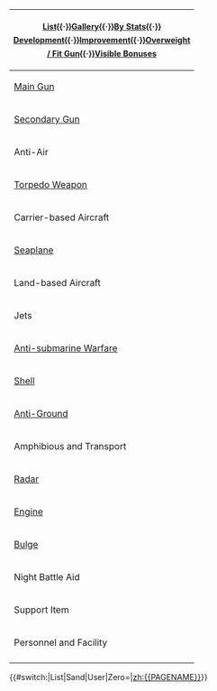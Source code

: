 {{clear}}
{| class="mw-collapsible mw-collapsed wikitable" style="width:100%; font-size:12px; line-height:22px;"
|-

! colspan="4" style="font-size:14px; line-height:24px;" |{{edit|Template:Equipmentlist|style=float:left;padding-left:5px}}[[Equipment|List]]{{·}}[[Equipment List (Image)|Gallery]]{{·}}[[Equipment Ranking|By Stats]]{{·}}<!--[[Glossary#Equipment|Equipment Type]]{{·}}-->[[Development]]{{·}}[[Akashi's Improvement Arsenal|Improvement]]{{·}}[[Combat/Overweight Penalty and Fit Gun Bonus|Overweight / Fit Gun]]{{·}}[[Equipment Bonuses|Visible Bonuses]]
|-

! rowspan="8" width="36px"| [[List of Main Guns by stats|Main Gun]]
! rowspan="3" width="100px"|Small
| colspan="2"| {{Link|QF 4.7inch Gun Mk.XII Kai|text=QF 4.7inch Mk.XII Kai}}{{·}}{{Link|12cm Single Gun Mount|text=12cm Single}} ({{Link|12cm Single Gun Mount Kai 2|text=Kai 2}}){{·}}{{Link|120mm/50 Twin Gun Mount|text=120mm/50 Twin}}{{·}}{{Link|12.7cm Single Gun Mount|text=12.7cm Single}}{{·}}{{Link|12.7cm Twin Gun Mount|text=12.7cm Twin}} ({{Link|12.7cm Twin Gun Mount Model A|text=Model A}} ({{Link|12.7cm Twin Gun Mount Model A Kai 2|text=Kai 2}}){{·}}{{Link|12.7cm Twin Gun Mount Model B Kai 2|text=Model B}}{{·}}{{Link|12.7cm Twin Gun Mount Model C Kai 2|text=Model C}}{{·}}{{Link|12.7cm Twin Gun Mount Model D Kai 2|text=Model D}} ({{Link|12.7cm Twin Gun Mount Model D Kai 3|text=Kai 3}})){{·}}{{Link|130mm B-13 Twin Gun Mount|text=130mm B-13 Twin}}
|-

! AA
| colspan="1"| {{Link|10cm Twin High-angle Gun Mount|text=10cm Twin HA}}{{·}}{{Link|12cm Single High-angle Gun Mount|text=12cm Single HA}}{{·}}12.7cm HA LM ({{Link|12.7cm Single High-angle Gun Mount (Late Model)|text=Single}}{{·}}{{Link|12.7cm Twin High-angle Gun Mount (Late Model)|text=Twin}}){{·}}12.7cm HA K2 ({{Link|12.7cm Single High-angle Gun Mount Kai 2|text=Single}}{{·}}{{Link|12.7cm Twin High-angle Gun Mount Kai 2|text=Twin}}){{·}}{{Link|5inch Single Gun Mount Mk.30|text=5inch Single Mk.30}} ({{Link|5inch Single Gun Mount Mk.30 Kai|text=Kai}})
|-

! AAFD
| colspan="1"|{{Link|10cm Twin High-angle Gun Mount + Anti-Aircraft Fire Director|text=10cm Twin HA + AAFD}}{{·}}{{Link|12.7cm Twin Gun Mount Model A Kai 3 (Wartime Modification) + Anti-Aircraft Fire Director|text=12.7cm Twin Model A Kai 3 + AAFD}}{{·}}{{Link|12.7cm Twin Gun Mount Model B Kai 4 (Wartime Modification) + Anti-Aircraft Fire Director|text=12.7cm Twin Model B Kai 4 + AAFD}}{{·}}{{Link|5inch Single Gun Mount Mk.30 Kai + GFCS Mk.37|text=5inch Single Mk.30 Kai + GFCS Mk.37}}
|-

! rowspan="2" | Medium
| colspan=2| {{Link|14cm Single Gun Mount|text=14cm Single}}{{·}}{{Link|14cm Twin Gun Mount|text=14cm Twin}} ({{Link|14cm Twin Gun Mount Kai|text=Kai}}){{·}}Bofors ({{Link|Bofors 15cm Twin Rapid Fire Gun Mount Mk.9 Model 1938|text=15cm Twin 1938}} ({{Link|Bofors 15cm Twin Rapid Fire Gun Mount Mk.9 Kai + Single Rapid Fire Gun Mount Mk.10 Kai Model 1938|text=Kai}}){{·}}{{Link|Bofors 15.2cm Twin Gun Mount Model 1930|text=15.2cm Twin 1930}}){{·}}{{Link|15.2cm Twin Gun Mount|text=15.2cm Twin}} ({{Link|15.2cm Twin Gun Mount Kai|text=Kai}}){{·}}{{Link|152mm/55 Triple Rapid Fire Gun Mount|text=152mm/55 Triple}} ({{Link|152mm/55 Triple Rapid Fire Gun Mount Kai|text=Kai}}){{·}}{{Link|6inch Triple Rapid Fire Gun Mount Mk.16|text=6inch Twin Mk.16}} ({{Link|6inch Triple Rapid Fire Gun Mount Mk.16 mod.2|text=mod.2}}){{·}}{{Link|6inch Twin Rapid Fire Gun Mount Mk.XXI|text=6inch Twin Mk.XXI}}{{·}}{{Link|15.5cm Triple Gun Mount|text=15.5cm Triple}} ({{Link|15.5cm Triple Gun Mount Kai|text=Kai}}){{·}}{{Link|20.3cm Twin Gun Mount|text=20.3cm Twin}} ({{Link|20.3cm (No.2) Twin Gun Mount|text=(No.2)}}{{·}}{{Link|20.3cm (No.3) Twin Gun Mount|text=(No.3)}}){{·}}{{Link|SKC34 20.3cm Twin Gun Mount|text=SKC34 20.3cm Twin}}{{·}}{{Link|203mm/53 Twin Gun Mount|text=203mm/53 Twin}}{{·}}{{Link|8inch Triple Gun Mount Mk.9|text=8inch Triple Mk.9}} ({{Link|8inch Triple Gun Mount Mk.9 mod.2|text=mod.2}})
|-

! AAFD
|{{Link|5inch Twin Dual-purpose Gun Mount (Concentrated Deployment)|text=5inch Twin DP}} ({{Link|GFCS Mk.37 + 5inch Twin Dual-purpose Gun Mount (Concentrated Deployment)|text=+ GFCS Mk.37}})
|-

! rowspan="3" | Large
| colspan="2"| {{Link|30.5cm Triple Gun Mount|text=30.5cm Triple}} ({{Link|30.5cm Triple Gun Mount Kai|text=Kai}}){{·}}{{Link|35.6cm Twin Gun Mount|text=35.6cm Twin}} ({{Link|35.6cm Twin Gun Mount (Dazzle Camouflage)|text=Dazzle Camo}}{{·}}{{Link|35.6cm Twin Gun Mount Kai|text=Kai}}{{·}}{{Link|35.6cm Twin Gun Mount Kai Ni|text=Kai 2}}){{·}}{{Link|Prototype 35.6cm Triple Gun Mount|text=Proto 35.6cm Triple}} {{Link|35.6cm Triple Gun Mount Kai (Dazzle Camouflage)|text=(Kai Dazzle Camo)}}{{·}}{{Link|38cm Twin Gun Mount|text=38cm Twin}} ({{Link|38cm Twin Gun Mount Kai|text=Kai}}){{·}}{{Link|38cm Quadruple Gun Mount|text=38cm Quad}} ({{Link|38cm Quadruple Gun Mount Kai|text=Kai}}){{·}}{{Link|381mm/50 Triple Gun Mount|text=381mm/50 Triple}} ({{Link|381mm/50 Triple Gun Mount Kai|text=Kai}}){{·}}{{Link|38.1cm Mk.I Twin Gun Mount|text=38.1cm Twin}} ({{Link|38.1cm Mk.I/N Twin Gun Mount Kai|text=/N Kai}}){{·}}{{Link|41cm Twin Gun Mount|text=41cm Twin}} ({{Link|41cm Twin Gun Mount Kai Ni|text=Kai 2}}){{·}}{{Link|41cm Triple Gun Mount Kai|text=41cm Triple Kai}} ({{Link|Prototype 41cm Triple Gun Mount|text=Proto 41cm}}{{·}}{{Link|41cm Triple Gun Mount Kai Ni|text=Kai 2}}){{·}}{{Link|46cm Triple Gun Mount|text=46cm Triple}} ({{Link|Prototype 46cm Twin Gun Mount|text=Proto 46cm}}{{·}}{{Link|46cm Triple Gun Mount Kai|text=Kai}})
|-

! 16inch
|
16inch Twin ({{Link|16inch Mk.I Twin Gun Mount|text=Mk.I}}{{·}}{{Link|16inch Mk.V Twin Gun Mount|text=Mk.V}}{{·}}{{Link|16inch Mk.VIII Twin Gun Mount Kai|text=Mk.VIII Kai}}){{·}}{{Link|16inch Triple Gun Mount Mk.6|text=16inch Triple Mk.6}} ({{Link|16inch Triple Gun Mount Mk.6 mod.2|text=mod.2}}{{·}}{{Link|16inch Triple Gun Mount Mk.6 + GFCS|text=+ GFCS}}){{·}}{{Link|16inch Triple Gun Mount Mk.7|text=16inch Triple Mk.7}} ({{Link|16inch Triple Gun Mount Mk.7 + GFCS|text=+ GFCS}})<br/>
{{Link|16inch Mk.I Triple Gun Mount|text=16inch Mk.I Triple}} ({{Link|16inch Mk.I Triple Gun Mount + AFCT Kai|text=+ AFCT Kai}}{{·}}{{Link|16inch Mk.I Triple Gun Mount Kai + FCR Type 284|text=+ FCR Type 284}})
|-

! Large (II)
|{{Link|51cm Twin Gun Mount|text=51cm Twin}} ({{Link|Prototype 51cm Twin Gun Mount|text=Prototype}})
|-

! rowspan="3" colspan="2" | [[List of Secondary Guns by stats|Secondary Gun]]
| colspan=2| {{Link|15cm Twin Secondary Gun Mount|text=15cm Twin}}{{·}}{{Link|15.2cm Single Gun Mount|text=15.2cm Single}}{{·}}{{Link|OTO 152mm Triple Rapid Fire Gun Mount|text=OTO 152mm Triple}}{{·}}{{Link|15.2cm Triple Gun Mount|text=15.2cm Triple}}{{·}}{{Link|15.5cm Triple Secondary Gun Mount|text=15.5cm Triple}} ({{Link|15.5cm Triple Secondary Gun Mount Kai|text=Kai}})
|-

! AA
| {{Link|8cm High-angle Gun|text=8cm Twin HA}} ({{Link|8cm High-angle Gun Kai + Additional Machine Guns|text=Kai + Add. Machine Guns}}){{·}}{{Link|10cm Twin High-angle Gun Mount (Carriage)|text=10cm Twin HA (Carriage)}}{{·}}{{Link|10.5cm Twin Gun Mount|text=10.5cm Twin}}{{·}}{{Link|12.7cm Twin High-angle Gun Mount|text=12.7cm Twin HA}}{{·}}{{Link|5inch Single High-angle Gun Mount Battery|text=5inch Single HA}}
|-

! AAFD
| {{Link|90mm Single High-angle Gun Mount|text=90mm Single HA}}{{·}}{{Link|10cm Twin High-angle Gun Mount Kai + Additional Machine Guns|text=10cm Twin HA Kai + Add. Machine Guns}}{{·}}{{Link|12.7cm High-angle Gun + Anti-Aircraft Fire Director|text=12.7cm HA + AAFD}}{{·}}{{Link|5inch Twin Gun Mount Mk.28 mod.2|text=5inch Twin Mk.28 mod.2}}
|-

! rowspan="3" | Anti-Air
! rowspan="2" | [[List of Anti-Air Guns by stats|Machine Gun]]
| colspan=2|{{Link|7.7mm Machine Gun|text=7.7mm}}{{·}}{{Link|12.7mm Single Machine Gun Mount|text=12.7mm Single}}{{·}}{{Link|2cm Flakvierling 38}}{{·}}{{Link|25mm Single Autocannon Mount|text=25mm Single}} ({{Link|25mm Twin Autocannon Mount|text=Twin}}{{·}}{{Link|25mm Triple Autocannon Mount|text=Triple}}){{·}}{{Link|3.7cm FlaK M42}}{{·}}{{Link|Bi Type 40mm Twin Autocannon Mount|text=Bi Type 40mm Twin}}{{·}}{{Link|12cm 30-tube Rocket Launcher}} ({{Link|12cm 30-tube Rocket Launcher Kai Ni|text=Kai 2}}){{·}}{{Link|20-tube 7inch UP Rocket Launchers}}
|-

!C.D.
|{{Link|25mm Triple Autocannon Mount (Concentrated Deployment)|text=25mm Triple (Concentrated Deployment)}}{{·}}{{Link|Bofors 40mm Quadruple Autocannon Mount|text=Bofors 40mm Quad}}{{·}}{{Link|QF 2-pounder Octuple Pom-pom Gun Mount|text=QF 2-pounder Octo}}
|-

! [[List of Anti-Aircraft Fire Directors by stats|Fire Director]]
| colspan=2|{{Link|Type 91 Anti-Aircraft Fire Director}}{{·}}{{Link|Type 94 Anti-Aircraft Fire Director}}
|-

! rowspan="3" | [[List of Torpedoes by stats|Torpedo Weapon]]
! rowspan="2" | Torpedo
| colspan=2| {{Link|53cm Twin Torpedo Mount|text=53cm Twin}}{{·}}{{Link|53cm Bow (Oxygen) Torpedo Mount|text=53cm Oxygen Bow}}{{·}}{{Link|533mm Triple Torpedo Mount|text=533mm Triple}}{{·}}533mm Quint ({{Link|533mm Quintuple Torpedo Mount (Initial Model)|text= Initial Model}}{{·}}{{Link|533mm Quintuple Torpedo Mount (Late Model)|text=Late Model}}){{·}}61cm ({{Link|61cm Triple Torpedo Mount|text=Triple}}{{·}}{{Link|61cm Quadruple Torpedo Mount|text=Quad}}){{·}}61cm Oxygen ({{Link|61cm Triple (Oxygen) Torpedo Mount|text=Triple}} ({{Link|61cm Triple (Oxygen) Torpedo Mount Late Model|text=Late Model}}){{·}}{{Link|61cm Quadruple (Oxygen) Torpedo Mount|text=Quad}} ({{Link|61cm Quadruple (Oxygen) Torpedo Mount Late Model|text=Late Model}}){{·}}{{Link|61cm Quintuple (Oxygen) Torpedo Mount|text=Quint}}{{·}}{{Link|Prototype 61cm Sextuple (Oxygen) Torpedo Mount|text=Proto Sext}})
|-

! Sub
| {{Link|Submarine 53cm Bow Torpedo Mount (8 tubes)|text=Submarine 53cm Bow (8 tubes)}}{{·}}{{Link|Prototype FaT Type 95 Oxygen Torpedo Kai}}{{·}}{{Link|Late Model Bow Torpedo Mount (6 tubes)}} ({{Link|Skilled Sonar Personnel + Late Model Bow Torpedo Mount (6 tubes)|text=+ Skilled Sonar Personnel}}){{·}}{{Link|Late Model 53cm Bow Torpedo Mount (8 tubes)}}
|-

! [[List of Torpedoes by stats#Midget_Submarines|Midget Sub]]
| colspan=2|Kouhyouteki ({{Link|Type A Kouhyouteki|text=Type A}}{{·}}{{Link|Type C Kouhyouteki|text=Type C}}{{·}}{{Link|Type D Kouhyouteki Kai (Kouryuu Kai)|text=Type D}})
|-

! rowspan="7" | Carrier-based Aircraft
! rowspan="3" | [[List of Fighters by stats|Fighter]]
| colspan=2|{{Link|Type 96 Fighter}} ({{Link|Type 96 Fighter Kai|text=Kai}}){{·}}Zero ({{Link|Type 0 Fighter Model 21|text=Model 21}} ({{Link|Type 0 Fighter Model 21 (Skilled)|text=Skilled}}{{·}}{{Link|Zero Fighter Model 21 (w/ Iwamoto Flight)|text=Iwamoto}}){{·}}{{Link|Type 0 Fighter Model 32|text=Model 32}} ({{Link|Type 0 Fighter Model 32 (Skilled)|text=Skilled}}){{·}}{{Link|Type 0 Fighter Model 52|text=Model 52}} ({{Link|Type 0 Fighter Model 52 (Skilled)|text=Skilled}}{{·}}{{Link|Zero Fighter Model 52A (w/ Iwamoto Flight)|text=52A Iwamoto}}{{·}}{{Link|Zero Fighter Model 52C (601 Air Group)|text=52C 601}}{{·}}{{Link|Zero Fighter Model 52C (w/ Iwai Flight)|text=52C Iwai}}){{·}}Model 53 ({{Link|Type 0 Fighter Model 53 (Iwamoto Squadron)|text=Iwamoto}})){{·}}Shiden ({{Link|Shiden Kai 2|text=Kai 2}}{{·}}{{Link|Shiden Kai 4|text=Kai 4}}){{·}}Reppuu ({{Link|Prototype Reppuu Late Model|text=Proto Late Model}}{{·}}{{Link|Reppuu Model 11|text=Model 11}}{{·}}{{Link|Reppuu (601 Air Group)|text=601}}{{·}}{{Link|Reppuu Kai (Prototype Carrier-based Model)|text=Kai (Prototype)}}{{·}}{{Link|Reppuu Kai Ni|text=Kai 2}} ({{Link|Reppuu Kai Ni (CarDiv 1/Skilled)|text=CarDiv 1/Skilled}})){{·}}{{Link|Shinden Kai}}
|-
!Foreign
|
'''German: '''{{Link|Bf 109T Kai}}{{·}}Focke-Wulf ({{Link|Fw 190T Kai}}{{·}}{{Link|Fw 190 A-5 Kai (Skilled)|text=Fw 190 A-5 Kai}})<br/>
'''Italian: '''Reggiane ({{Link|Re.2001 OR Kai}}{{·}}{{Link|Re.2005 Kai}})<br/>
'''American: '''Wildcat ({{Link|F4F-3}}{{·}}{{Link|F4F-4}}){{·}}Hellcat ({{Link|F6F-3}} {{·}}{{Link|F6F-5}})
{{·}}{{Link|XF5U}}<br/>
'''British: '''{{Link|Fulmar}}{{·}}{{Link|Seafire Mk.III Kai}}
|-

! Night
| colspan=2| {{Link|Reppuu Kai Ni Model E|text=Reppuu Kai 2 Model E}} ({{Link|Reppuu Kai Ni Model E (CarDiv 1/Skilled)|text=CarDiv 1/Skilled}}){{·}}Hellcat ({{Link|F6F-3N}}{{·}}{{Link|F6F-5N}})
|-

! rowspan="2" | [[List of Torpedo Bombers by stats|Torpedo Bomber]]
| colspan=2| {{Link|Type 97 Torpedo Bomber|text=Type 97}} ({{Link|Type 97 Torpedo Bomber (Skilled)|text=Skilled}}{{·}}{{Link|Type 97 Torpedo Bomber (931 Air Group)|text=931}} ({{Link|Type 97 Torpedo Bomber (931 Air Group/Skilled)|text=931/Skilled}}){{·}}{{Link|Type 97 Torpedo Bomber (Tomonaga Squadron)|text=Tomonaga}}{{·}}{{Link|Type 97 Torpedo Bomber (Murata Squadron)|text=Murata}}){{·}}{{Link|Tenzan}} ({{Link|Tenzan (931 Air Group)|text=931}}{{·}}{{Link|Tenzan (601 Air Group)|text=601}}{{·}}{{Link|Tenzan Model 12A|text=Model 12A}}{{·}}{{Link|Tenzan Model 12 (Tomonaga Squadron)|text=Model 12 Tomonaga}}{{·}}{{Link|Tenzan Model 12 (Murata Squadron)|text=Model 12 Murata}}){{·}}{{Link|Ryuusei}} ({{Link|Ryuusei (601 Air Group)|text=601}}{{·}}{{Link|Ryuusei Kai|text=Kai}} ({{Link|Ryuusei Kai (CarDiv 1)|text=CarDiv 1}}{{·}}{{Link|Ryuusei Kai (CarDiv 1/Skilled)|text=CarDiv 1/Skilled}})){{·}}{{Link|Re.2001 G Kai}}{{·}}{{Link|Swordfish}} ({{Link|Swordfish Mk.II (Skilled)|text=Mk.II}}{{·}}{{Link|Swordfish Mk.III (Skilled)|text=Mk.III}}){{·}}{{Link|TBD}}{{·}}{{Link|TBF}}
|-

! Night
| colspan=2| {{Link|TBM-3D}}{{·}}{{Link|Prototype Type 97 Torpedo Bomber Kai No. 3 Model E (w/ Type 6 Airborne Radar Kai)|text=Type 97 Kai Model E}} ({{Link|Prototype Type 97 Torpedo Bomber Kai (Skilled) No. 3 Model E (w/ Type 6 Airborne Radar Kai)|text=Skilled}}){{·}}{{Link|Tenzan Model 12A Kai (w/ Type 6 Airborne Radar Kai)|text=Tenzan Model 12A Kai}} ({{Link|Tenzan Model 12A Kai (Skilled w/ Type 6 Airborne Radar Kai)|text=Skilled}})
|-

! [[List of Dive Bombers by stats|Dive Bomber]]
| colspan=2|{{Link|Type 99 Dive Bomber|text=Type 99}} ({{Link|Type 99 Dive Bomber (Skilled)|text=Skilled}}{{·}}{{Link|Type 99 Dive Bomber (Egusa Squadron)|text=Egusa}}){{·}}{{Link|Suisei}} ({{Link|Suisei Model 12A|text=Model 12A}} ({{Link|Suisei Model 12 (634 Air Group w/ Type 3 Cluster Bombs)|text=634 w/Cluster Bombs}}{{·}}{{Link|Suisei Model 12 (w/ Type 31 Photoelectric Fuze Bombs)|text=w/ Photo Fuze Bombs}}){{·}}Model 22 ({{Link|Suisei Model 22 (634 Air Group)|text=634}} ({{Link|Suisei Model 22 (634 Air Group/Skilled)|text=634/Skilled}})){{·}}{{Link|Suisei (Egusa Squadron)|text=Egusa}}{{·}}{{Link|Suisei (601 Air Group)|text=601}}){{·}}Type 0 Fighter-bomber ({{Link|Type 0 Fighter Model 62 (Fighter-bomber)|text=Model 62}} ({{Link|Zero Fighter Model 62 (Fighter-bomber / Iwai Squadron)|text=Iwai}}){{·}}{{Link|Type 0 Fighter Model 63 (Fighter-bomber)|text=Model 63}}){{·}}{{Link|Prototype Nanzan}}{{·}}{{Link|Ju 87C Kai}} ({{Link|Ju 87C Kai Ni (w/ KMX)|text=Kai 2}} ({{Link|Ju 87C Kai Ni (w/ KMX/Skilled)|text=Skilled}})){{·}}{{Link|SBD}}{{·}}{{Link|F4U-1D}}{{·}}{{Link|FM-2}}{{·}}{{Link|Skua}}{{·}}{{Link|Re.2001 CB Kai}}{{·}}<s>{{Link|SB2U}}</s>
|-

! [[List of Carrier-based Reconnaissance Aircraft by stats|Recon]]
| colspan=2|{{Link|Saiun}} ({{Link|Saiun (Eastern Caroline Air Group)|text=Eastern Caroline}}{{·}}{{Link|Saiun (4th Recon Squad)|text=4th Recon Squad}}){{·}}{{Link|Type 2 Reconnaissance Aircraft|text=Type 2 Recon}}{{·}}{{Link|Prototype Keiun (Carrier-based Reconnaissance Model)|text=Prototype Keiun}}
|-

! rowspan="4" | [[List of Seaplanes by stats|Seaplane]]
! Flying Boat
| colspan=2| {{Link|Type 2 Large Flying Boat}}{{·}}{{Link|PBY-5A Catalina}}
|-

! Recon
| colspan=2|{{Link|Type 0 Reconnaissance Seaplane|text=Type 0 Recon}} ({{Link|Type 0 Reconnaissance Seaplane Model 11B|text=Model 11B}}{{·}}({{Link|Type 0 Reconnaissance Seaplane Model 11B (Skilled)|text=Skilled}})){{·}}{{Link|Type 0 Observation Seaplane|text=Type 0 Observation}}{{·}}{{Link|Shiun}}{{·}}{{Link|Type 98 Reconnaissance Seaplane (Night Recon)|text=Type 98 Night Recon}}{{·}}{{Link|Ar196 Kai}}{{·}}{{Link|Ro.43 Reconnaissance Seaplane|text=Ro.43 Recon}}{{·}}{{Link|OS2U}}{{·}}{{Link|S9 Osprey}}{{·}}{{Link|Swordfish Mk.II Kai (Reconnaissance Seaplane Model)|text=Swordfish Mk.II Kai (Recon)}}{{·}}{{Link|Fairey Seafox Kai|text=Fairey Seafox}}
|-

! Bomber
| colspan=2|{{Link|Zuiun}} ({{Link|Zuiun Model 12|text=Model 12}} ({{Link|Zuiun Model 12 (634 Air Group)|text=634}})){{·}}Kai 2 ({{Link|Zuiun Kai Ni (634 Air Group)|text=634}} ({{Link|Zuiun Kai Ni (634 Air Group/Skilled)|text=634/Skilled}})){{·}}{{Link|Zuiun (631 Air Group)|text=631}}{{·}}{{Link|Zuiun (634 Air Group)|text=634}} ({{Link|Zuiun (634 Air Group/Skilled)|text=634/Skilled}})){{·}}Seiran ({{Link|Prototype Seiran}}{{·}}{{Link|Seiran (631 Air Group)|text=631}}){{·}}{{Link|Laté 298B}}{{·}}{{Link|Swordfish (Seaplane Model)|text=Swordfish (Seaplane)}} ({{Link|Swordfish Mk.III Kai (Seaplane Model)|text=Mk.III Kai}} ({{Link|Swordfish Mk.III Kai (Seaplane Model/Skilled)|text=Skilled}}))
|-

! Fighter
| colspan=2|{{Link|Ro.44 Seaplane Fighter}} ({{Link|Ro.44 Seaplane Fighter bis|text=bis}}){{·}}{{Link|Type 2 Seaplane Fighter Kai}} ({{Link|Type 2 Seaplane Fighter Kai (Skilled)|text=Skilled}}){{·}}{{Link|Kyoufuu Kai}}
|-

! rowspan="6" | Land-based Aircraft
! [[List of Land-based Attack Aircraft by stats|Attack]]
| colspan=2|{{Link|Type 96 Land-based Attack Aircraft|text=Type 96}}{{·}}{{Link|Type 1 Land-based Attack Aircraft|text=Type 1}} ({{Link|Type 1 Land-based Attack Aircraft (Nonaka Squadron)|text=Nonaka}}{{·}}{{Link|Type 1 Land-based Attack Aircraft Model 22A|text=Model 22A}}{{·}}{{Link|Type 1 Land-based Attack Aircraft Model 34|text=Model 34}}){{·}}{{Link|Ginga}} ({{Link|Ginga (Egusa Squadron)|text=Egusa}})
|-

! Patrol
| colspan=2| Toukai ({{Link|Prototype Toukai|text=Prototype}}{{·}}{{Link|Toukai (901 Air Group)|text=901}})
|-

! rowspan=3| [[List of Land-based Fighters by stats|Fighter]]
! Interceptor
| {{Link|Raiden}}{{·}}Shiden ({{Link|Shiden Model 11|text=Model 11}}{{·}}{{Link|Shiden Model 21 Shiden Kai|text=Model 21}} ({{Link|Shiden Kai (343 Air Group) 301st Fighter Squadron|text=Kai (343) 301st Sq.}})){{·}}{{Link|Reppuu Kai|text=Reppuu Kai}} ({{Link|Reppuu Kai (352 Air Group/Skilled)|text=352 Air Group/Skilled}}){{·}}{{Link|Shuusui}} ({{Link|Prototype Shuusui|text=Prototype}})
|-

! IJA/Foreign
| Type 1 Fighter Hayabusa ({{Link|Type 1 Fighter Hayabusa Model II|text=Model II}} ({{Link|Type 1 Fighter Hayabusa Model II (64th Squadron)|text=64th Sq.}}){{·}}{{Link|Type 1 Fighter Hayabusa Model III A|text=Model III A}} ({{Link|Type 1 Fighter Hayabusa Model III A (54th Squadron)|text=54th Sq.}})){{·}}{{Link|Type 3 Fighter Hien}} ({{Link|Type 3 Fighter Hien (244th Air Combat Group)|text=244}}{{·}}{{Link|Type 3 Fighter Hien Model 1D|text=Model 1D}}){{·}}{{Link|Type 4 Fighter Hayate}}{{·}}Spitfire ({{Link|Spitfire Mk.I|text=Mk.I}}{{·}}{{Link|Spitfire Mk.V|text=Mk.V}}{{·}}{{Link|Spitfire Mk.IX (Skilled)|text=Mk.IX}}){{·}}{{Link|Fw 190 D-9}}{{·}}{{Link|Me 163B}}
|-

! LBAA-IJA
|{{Link|Bomb-carrying Type 1 Fighter Hayabusa Model III Kai (65th Squadron)}}
|-

! Recon
| colspan=2| {{Link|Type 2 Land-based Reconnaissance Aircraft|text=Type 2 LB Recon}} ({{Link|Type 2 Land-based Reconnaissance Aircraft (Skilled)|text=Skilled}})
|-

! Jets
! [[List of Jet-powered Fighter-Bombers by stats|Fighter-Bomber]]
| colspan=2|{{Link|Jet Keiun Kai}}{{·}}{{Link|Kikka Kai}}
|-

! rowspan="5" style="word-wrap:break-word" | [[List of Anti-Submarine Equipment by stats|Anti-submarine Warfare]]
! Patroller
| colspan=2|{{Link|Ka Type Observation Autogyro}}{{·}}{{Link|O Type Observation Autogyro Kai}} ({{Link|O Type Observation Autogyro Kai Ni|text=Kai 2}}){{·}}{{Link|S-51J}} ({{Link|S-51J Kai|text=Kai}}){{·}}{{Link|Type 3 Command Liaison Aircraft (ASW)}}
|-

! rowspan=3| Depth Charge
! Projector
|{{Link|Type 94 Depth Charge Projector}}{{·}}{{Link|Type 3 Depth Charge Projector}}
|-

! Racks
|{{Link|Type 95 Depth Charge}}{{·}}{{Link|Type 2 Depth Charge}}
|-

! Other
|{{Link|Type 3 Depth Charge Projector (Concentrated Deployment)}}{{·}}{{Link|Type 2 12cm Mortar Kai}} ({{Link|Type 2 12cm Mortar Kai (Concentrated Deployment)|text=Concentrated Deployment}}){{·}}{{Link|Prototype 15cm 9-tube ASW Rocket Launcher|text=15cm 9-tube ASW Rocket Launcher}}{{·}}{{Link|RUR-4A Weapon Alpha Kai}}{{·}}{{Link|Lightweight ASW Torpedo (Initial Test Model)}}
|-

! Sonar
| colspan=2| {{Link|Type 93 Passive Sonar}}{{·}}{{Link|Type 3 Active Sonar}}{{·}}{{Link|Type 0 Passive Sonar}}{{·}}{{Link|Type 4 Passive Sonar}}{{·}}ASDIC ({{Link|Type124 ASDIC}}{{·}}{{Link|Type144/147 ASDIC}}{{·}}{{Link|HF/DF + Type144/147 ASDIC}})
|-

! colspan="2" | [[List of Shells by stats|Shell]]
| colspan=2| {{Link|Type 3 Shell}} ({{Link|Type 3 Shell Kai|text=Kai}}){{·}}{{Link|Type 91 Armor Piercing Shell}}{{·}}{{Link|Type 1 Armor Piercing Shell}} ({{Link|Type 1 Armor Piercing Shell Kai|text=Kai}})
|-

! colspan="2" | [[List_of_Anti-Installation_Equipment_by_stats#Anti-Ground_Equipment|Anti-Ground]]
| colspan=2| {{Link|WG42 (Wurfgerät 42)}}{{·}}{{Link|Shipborne Model Type 4 20cm Anti-ground Rocket Launcher|text=Type 4 20cm Anti-ground Rocket Launcher}} ({{Link|Type 4 20cm Anti-ground Rocket Launcher (Concentrated Deployment)|text=Concentrated Deployment}})
|-

! rowspan="4" | Amphibious and Transport
! [[List_of_Anti-Installation_Equipment_by_stats#Landing_Craft|Landing Craft]]
| colspan=2| {{Link|Daihatsu Landing Craft}} ({{Link|Daihatsu Landing Craft (Type 89 Medium Tank & Landing Force)|text=(Type 89 Medium Tank & Landing Force)}}){{·}}{{Link|Toku Daihatsu Landing Craft}} ({{Link|Toku Daihatsu Landing Craft + 11th Tank Regiment|text=+ 11th Tank Regiment}}){{·}}{{Link|M4A1 DD}}
|-

! [[List_of_Anti-Installation_Equipment_by_stats#Special_Amphibious_Tank|Tank]]
| colspan=2| {{Link|Special Type 2 Amphibious Tank}}
|-

! Drum
| colspan=2| {{Link|Drum Canister (Transport Use)}}
|-

! Material
| colspan=2| {{Link|Saiun (Disassembled for Transport)}}
|-

! rowspan="5" | [[List of Radars by stats|Radar]]
! Small Air
| colspan=2| {{Link|Type 13 Air Radar}} ({{Link|Type 13 Air Radar Kai|text=Kai}}){{·}}{{Link|SG Radar (Initial Model)}}{{·}}{{Link|GFCS Mk.37}}
|-

! Large Air
| colspan=2| {{Link|Type 21 Air Radar}} ({{Link|Type 21 Air Radar Kai|text=Kai}}){{·}}{{Link|Type 42 Air Radar}}{{·}}{{Link|15m Duplex Rangefinder + Type 21 Radar Kai Ni|text=15m Duplex Rangefinder + Type 21 Radar Kai 2}}{{·}}{{Link|FuMO25 Radar}}{{·}}{{Link|SK Radar}} ({{Link|SK + SG Radar|text=+ SG}})
|-

! Small Surface
| colspan=2| {{Link|Type 22 Surface Radar}} ({{Link|Type 22 Surface Radar Kai 4|text=Kai 4}} ({{Link|Type 22 Surface Radar Kai 4 (Calibrated Late Model)|text=Calibrated Late Model}})){{·}}{{Link|Type 33 Surface Radar}}
|-

! Large Surface
| colspan=2| {{Link|Type 32 Surface Radar}} ({{Link|Type 32 Surface Radar Kai|text=Kai}})
|-

! Submarine
| colspan=2| Submarine Radar ({{Link|Submarine Radar & Waterproof Telescope|text=& Waterproof Telescope}}{{·}}& Passive Radiolocator ({{Link|Submarine Radar & Passive Radiolocator (E27)|text=(E27)}}{{·}}{{Link|Late Model Submarine Radar & Passive Radiolocator|text=Late Model}}))
|-

! rowspan="2" | [[List of Engines by stats|Engine]]
! Turbine
| colspan=2| {{Link|Improved Kanhon Type Turbine}}
|-

! Boiler
| colspan=2| {{Link|Enhanced Kanhon Type Boiler}}{{·}}{{Link|New Model High Temperature High Pressure Boiler}}
|-

! colspan="2" | [[List of Anti-Torpedo Bulges by stats|Bulge]]
| colspan=2| Anti-torpedo Bulge ({{Link|Anti-torpedo Bulge (Medium)|text=Medium}}{{·}}{{Link|Anti-torpedo Bulge (Large)|text=Large}}){{·}}New Kanhon Design ({{Link|New Kanhon Design Anti-torpedo Bulge (Medium)|text=Medium}}{{·}}{{Link|New Kanhon Design Anti-torpedo Bulge (Large)|text=Large}}){{·}}{{Link|Pugliese Underwater Protection Bulkhead}}{{·}}{{Link|Arctic Camouflage (+ Arctic Equipment)|text=Arctic Camouflage (+ Arctic Equipment)}}
|-

! colspan="2"| Night Battle Aid
| colspan=2|{{Link|Searchlight}}{{·}}{{Link|Type 96 150cm Searchlight}}{{·}}{{Link|Star Shell}}
|-

! colspan="2" | Support Item
| colspan=2| {{Link|Emergency Repair Personnel}} ({{Link|Emergency Repair Goddess|text=Repair Goddess}}){{·}}{{Link|Combat Ration}} ({{Link|Combat Ration (Special Onigiri)|text=(Special Onigiri)}}{{·}}{{Link|Canned Saury}}){{·}}{{Link|Underway Replenishment}}
|-

! colspan="2" | Personnel and Facility
| colspan=2| {{Link|Fleet Command Facility}} ({{Link|Striking Force Fleet Command Facility|text=Striking Force}}){{·}}{{Link|Ship Repair Facility}}{{·}}{{Link|Skilled Carrier-based Aircraft Maintenance Personnel}}{{·}}{{Link|Night Operation Aviation Personnel}} ({{Link|Night Operation Aviation Personnel + Skilled Deckhands|text= + Skilled Deckhands}}){{·}}{{Link|Skilled Lookouts}}
|-
|}
<includeonly>{{#switch:{{padleft:|4|{{PAGENAME}}}}|List|Sand|User|Zero=|[[zh:{{PAGENAME}}]]}}</includeonly>